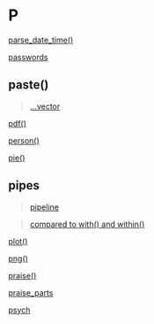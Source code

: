 # P {-}

[parse_date_time()](https://linkedin-learning.pxf.io/rdatesLubridateParsing)

[passwords](https://linkedin-learning.pxf.io/rweekly_password)

## paste() {-}

> [...vector](https://linkedin-learning.pxf.io/rwkly_vector)

[pdf()](linkedin-learning.pxf.io/rweekly_plottofile)

[person()](https://linkedin-learning.pxf.io/rweekly_person)

[pie()](linkedin-learning.pxf.io/rweekly_piechart)

## pipes{-}

> [pipeline](https://linkedin-learning.pxf.io/rweekly_pipeline)

> [compared to with() and within()](https://linkedin-learning.pxf.io/rweekly_with)

[plot()](https://linkedin-learning.pxf.io/plot)

[png()](linkedin-learning.pxf.io/rweekly_plottofile)

[praise()](https://linkedin-learning.pxf.io/rweekly_fun)

[praise_parts](https://linkedin-learning.pxf.io/rweekly_fun)

[psych](https://linkedin-learning.pxf.io/rweekly_clipboard)
